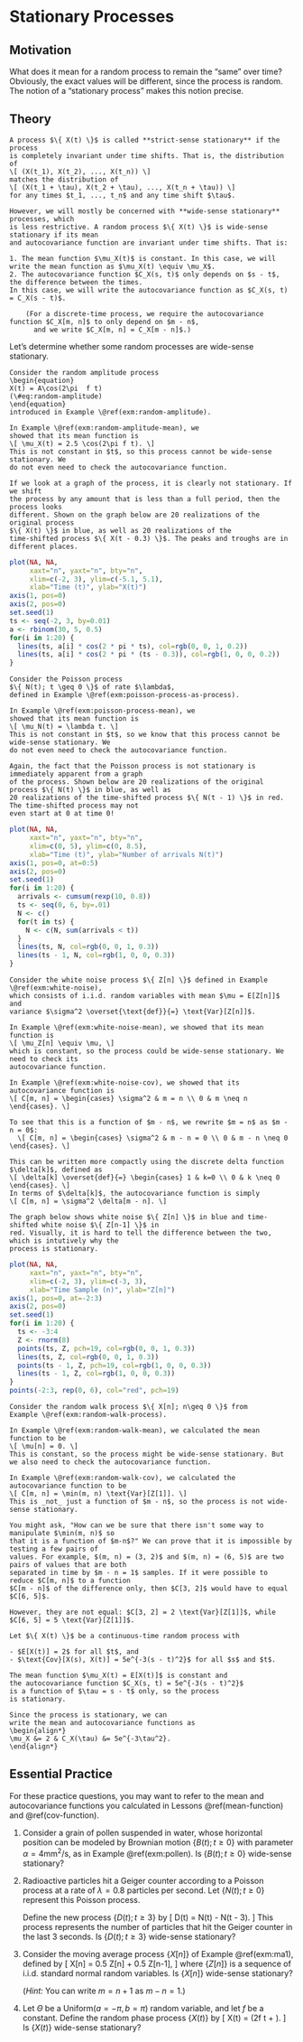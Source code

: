 # Stationary Processes {#stationary}

## Motivation {-}

What does it mean for a random process to remain the "same" over time? 
Obviously, the exact values will be different, since 
the process is random. The notion of a "stationary process" makes this notion precise.

## Theory {-}

```definition
A process $\{ X(t) \}$ is called **strict-sense stationary** if the process 
is completely invariant under time shifts. That is, the distribution of 
\[ (X(t_1), X(t_2), ..., X(t_n)) \]
matches the distribution of 
\[ (X(t_1 + \tau), X(t_2 + \tau), ..., X(t_n + \tau)) \]
for any times $t_1, ..., t_n$ and any time shift $\tau$.

However, we will mostly be concerned with **wide-sense stationary** processes, which 
is less restrictive. A random process $\{ X(t) \}$ is wide-sense stationary if its mean 
and autocovariance function are invariant under time shifts. That is:

1. The mean function $\mu_X(t)$ is constant. In this case, we will write the mean function as $\mu_X(t) \equiv \mu_X$.
2. The autocovariance function $C_X(s, t)$ only depends on $s - t$, the difference between the times. 
In this case, we will write the autocovariance function as $C_X(s, t) = C_X(s - t)$.

    (For a discrete-time process, we require the autocovariance function $C_X[m, n]$ to only depend on $m - n$, 
      and we write $C_X[m, n] = C_X[m - n]$.)
```

Let's determine whether some random processes are wide-sense stationary.

```example
Consider the random amplitude process 
\begin{equation}
X(t) = A\cos(2\pi  f t)
(\#eq:random-amplitude)
\end{equation}
introduced in Example \@ref(exm:random-amplitude). 

In Example \@ref(exm:random-amplitude-mean), we 
showed that its mean function is 
\[ \mu_X(t) = 2.5 \cos(2\pi f t). \]
This is not constant in $t$, so this process cannot be wide-sense stationary. We 
do not even need to check the autocovariance function.

If we look at a graph of the process, it is clearly not stationary. If we shift 
the process by any amount that is less than a full period, then the process looks 
different. Shown on the graph below are 20 realizations of the original process 
$\{ X(t) \}$ in blue, as well as 20 realizations of the 
time-shifted process $\{ X(t - 0.3) \}$. The peaks and troughs are in different places.
```

```r
plot(NA, NA,
     xaxt="n", yaxt="n", bty="n",
     xlim=c(-2, 3), ylim=c(-5.1, 5.1),
     xlab="Time (t)", ylab="X(t)")
axis(1, pos=0)
axis(2, pos=0)
set.seed(1)
ts <- seq(-2, 3, by=0.01)
a <- rbinom(30, 5, 0.5)
for(i in 1:20) {
  lines(ts, a[i] * cos(2 * pi * ts), col=rgb(0, 0, 1, 0.2))
  lines(ts, a[i] * cos(2 * pi * (ts - 0.3)), col=rgb(1, 0, 0, 0.2))
}
```


```example
Consider the Poisson process 
$\{ N(t); t \geq 0 \}$ of rate $\lambda$, 
defined in Example \@ref(exm:poisson-process-as-process).

In Example \@ref(exm:poisson-process-mean), we 
showed that its mean function is 
\[ \mu_N(t) = \lambda t. \]
This is not constant in $t$, so we know that this process cannot be wide-sense stationary. We 
do not even need to check the autocovariance function.

Again, the fact that the Poisson process is not stationary is immediately apparent from a graph 
of the process. Shown below are 20 realizations of the original process $\{ N(t) \}$ in blue, as well as 
20 realizations of the time-shifted process $\{ N(t - 1) \}$ in red. The time-shifted process may not 
even start at 0 at time 0!
```

```r
plot(NA, NA,
     xaxt="n", yaxt="n", bty="n",
     xlim=c(0, 5), ylim=c(0, 8.5),
     xlab="Time (t)", ylab="Number of arrivals N(t)")
axis(1, pos=0, at=0:5)
axis(2, pos=0)
set.seed(1)
for(i in 1:20) {
  arrivals <- cumsum(rexp(10, 0.8))
  ts <- seq(0, 6, by=.01)
  N <- c()
  for(t in ts) {
    N <- c(N, sum(arrivals < t))
  }
  lines(ts, N, col=rgb(0, 0, 1, 0.3))
  lines(ts - 1, N, col=rgb(1, 0, 0, 0.3))
}
```


```example
Consider the white noise process $\{ Z[n] \}$ defined in Example \@ref(exm:white-noise), 
which consists of i.i.d. random variables with mean $\mu = E[Z[n]]$ and 
variance $\sigma^2 \overset{\text{def}}{=} \text{Var}[Z[n]]$. 

In Example \@ref(exm:white-noise-mean), we showed that its mean function is 
\[ \mu_Z[n] \equiv \mu, \]
which is constant, so the process could be wide-sense stationary. We need to check its 
autocovariance function.

In Example \@ref(exm:white-noise-cov), we showed that its autocovariance function is 
\[ C[m, n] = \begin{cases} \sigma^2 & m = n \\ 0 & m \neq n \end{cases}. \]

To see that this is a function of $m - n$, we rewrite $m = n$ as $m - n = 0$:
  \[ C[m, n] = \begin{cases} \sigma^2 & m - n = 0 \\ 0 & m - n \neq 0 \end{cases}. \]

This can be written more compactly using the discrete delta function $\delta[k]$, defined as 
\[ \delta[k] \overset{def}{=} \begin{cases} 1 & k=0 \\ 0 & k \neq 0 \end{cases}. \]
In terms of $\delta[k]$, the autocovariance function is simply 
\[ C[m, n] = \sigma^2 \delta[m - n]. \]

The graph below shows white noise $\{ Z[n] \}$ in blue and time-shifted white noise $\{ Z[n-1] \}$ in 
red. Visually, it is hard to tell the difference between the two, which is intutively why the 
process is stationary.
```

```r
plot(NA, NA,
     xaxt="n", yaxt="n", bty="n",
     xlim=c(-2, 3), ylim=c(-3, 3),
     xlab="Time Sample (n)", ylab="Z[n]")
axis(1, pos=0, at=-2:3)
axis(2, pos=0)
set.seed(1)
for(i in 1:20) {
  ts <- -3:4
  Z <- rnorm(8)
  points(ts, Z, pch=19, col=rgb(0, 0, 1, 0.3))
  lines(ts, Z, col=rgb(0, 0, 1, 0.3))
  points(ts - 1, Z, pch=19, col=rgb(1, 0, 0, 0.3))
  lines(ts - 1, Z, col=rgb(1, 0, 0, 0.3))
}
points(-2:3, rep(0, 6), col="red", pch=19)
```

```example
Consider the random walk process $\{ X[n]; n\geq 0 \}$ from 
Example \@ref(exm:random-walk-process). 

In Example \@ref(exm:random-walk-mean), we calculated the mean function to be
\[ \mu[n] = 0. \]
This is constant, so the process might be wide-sense stationary. But 
we also need to check the autocovariance function.

In Example \@ref(exm:random-walk-cov), we calculated the autocovariance function to be 
\[ C[m, n] = \min(m, n) \text{Var}[Z[1]]. \]
This is _not_ just a function of $m - n$, so the process is not wide-sense stationary.

You might ask, "How can we be sure that there isn't some way to manipulate $\min(m, n)$ so 
that it is a function of $m-n$?" We can prove that it is impossible by testing a few pairs of 
values. For example, $(m, n) = (3, 2)$ and $(m, n) = (6, 5)$ are two pairs of values that are both 
separated in time by $m - n = 1$ samples. If it were possible to reduce $C[m, n]$ to a function 
$C[m - n]$ of the difference only, then $C[3, 2]$ would have to equal $C[6, 5]$. 

However, they are not equal: $C[3, 2] = 2 \text{Var}[Z[1]]$, while $C[6, 5] = 5 \text{Var}[Z[1]]$.
```

```example
Let $\{ X(t) \}$ be a continuous-time random process with 

- $E[X(t)] = 2$ for all $t$, and
- $\text{Cov}[X(s), X(t)] = 5e^{-3(s - t)^2}$ for all $s$ and $t$.

The mean function $\mu_X(t) = E[X(t)]$ is constant and 
the autocovariance function $C_X(s, t) = 5e^{-3(s - t)^2}$ 
is a function of $\tau = s - t$ only, so the process 
is stationary. 

Since the process is stationary, we can 
write the mean and autocovariance functions as 
\begin{align*} 
\mu_X &= 2 & C_X(\tau) &= 5e^{-3\tau^2}.
\end{align*}
```


## Essential Practice {-}

For these practice questions, you may want to refer to the mean and autocovariance functions you 
calculated in Lessons \@ref(mean-function) and \@ref(cov-function).

1. Consider a grain of pollen suspended in water, whose horizontal position can be 
modeled by Brownian motion $\{B(t); t \geq 0\}$ with parameter 
$\alpha=4 \text{mm}^2/\text{s}$, as in Example \@ref(exm:pollen).
Is $\{ B(t); t \geq 0 \}$ wide-sense stationary?

2. Radioactive particles hit a Geiger counter according to a Poisson process 
at a rate of $\lambda=0.8$ particles per second. Let $\{ N(t); t \geq 0 \}$ represent this Poisson process.

    Define the new process $\{ D(t); t \geq 3 \}$ by 
    \[ D(t) = N(t) - N(t - 3). \]
    This process represents the number of particles that hit the Geiger counter in the last 3 seconds. 
    Is $\{ D(t); t \geq 3 \}$ wide-sense stationary?
 
3. Consider the moving average process $\{ X[n] \}$ of Example \@ref(exm:ma1), defined by 
\[ X[n] = 0.5 Z[n] + 0.5 Z[n-1], \]
where $\{ Z[n] \}$ is a sequence of i.i.d. standard normal random variables. 
Is $\{ X[n] \}$ wide-sense stationary?

    (_Hint:_ You can write $m = n + 1$ as $m - n = 1$.)
    
4. Let $\Theta$ be a $\text{Uniform}(a=-\pi, b=\pi)$ random variable, and let $f$ be a constant. 
Define the random phase process $\{ X(t) \}$ by
\[ X(t) = \cos(2\pi f t + \Theta). \]
Is $\{ X(t) \}$ wide-sense stationary?
